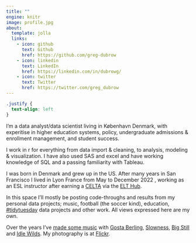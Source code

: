 ```yaml
---
title: ""
engine: knitr
image: profile.jpg
about:
  template: jolla
  links:
    - icon: github
      text: Github
      href: https://github.com/greg-dubrow
    - icon: linkedin
      text: LinkedIn
      href: https://linkedin.com/in/dubrowg/
    - icon: twitter
      text: Twitter
      href: https://twitter.com/greg_dubrow
---
```


```css
.justify {
  text-align: left
}
```

::: {.justify}
I'm a data analyst/data scientist living in København Denmark, with experitise in higher education systems, policy, undergraduate admissions & enrollment management, and student success.

I work in r for everything from data import & cleaning, to analysis, modeling & visualization. I have also used SAS and excel and have working knowledge of SQL and a passing familiarity with Tableau.

I was born in Denmark and grew up in the US. After many years in San Francisco I lived in Lyon France from May to December 2022 , working as an ESL instructor after earning a [CELTA](https://www.cambridgeenglish.org/teaching-english/teaching-qualifications/celta/) via the [ELT Hub](https://www.theelthub.com/).

In this space I'll mostly be posting code-throughs and results from my personal data projects; music, football (the soccer kind), education,  [#tidytuesday](https://github.com/rfordatascience/tidytuesday) data projects and other work. All views expressed here are my own.

Over the years I've [made some music](https://www.discogs.com/artist/1980511-Greg-Dubrow) with [Gosta Berling](https://gostaberling.bandcamp.com/), [Slowness](https://slowness.bandcamp.com/), [Big Still](https://bigstill.bandcamp.com/) and [Idle Wilds](https://www.youtube.com/watch?v=86rp45bp93g). My photography is at [Flickr](https://www.flickr.com/photos/dannebrog/).

:::

